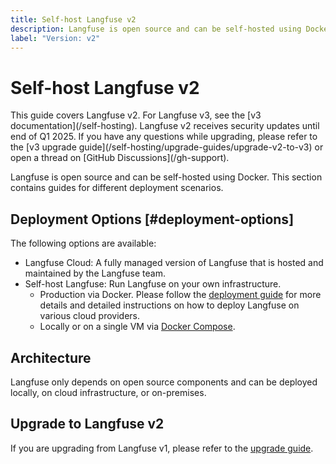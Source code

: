 ```yaml
---
title: Self-host Langfuse v2
description: Langfuse is open source and can be self-hosted using Docker. This section contains guides for different deployment scenarios.
label: "Version: v2"
---
```


# Self-host Langfuse v2

<Callout type="info">
  This guide covers Langfuse v2. For Langfuse v3, see the [v3
  documentation](/self-hosting). Langfuse v2 receives security updates until end
  of Q1 2025. If you have any questions while upgrading, please refer to the [v3
  upgrade guide](/self-hosting/upgrade-guides/upgrade-v2-to-v3) or open a thread
  on [GitHub Discussions](/gh-support).
</Callout>

Langfuse is open source and can be self-hosted using Docker. This section contains guides for different deployment scenarios.

## Deployment Options [#deployment-options]

The following options are available:

- Langfuse Cloud: A fully managed version of Langfuse that is hosted and maintained by the Langfuse team.
- Self-host Langfuse: Run Langfuse on your own infrastructure.
  - Production via Docker. Please follow the [deployment guide](/self-hosting/v2/deployment-guide) for more details and detailed instructions on how to deploy Langfuse on various cloud providers.
  - Locally or on a single VM via [Docker Compose](/self-hosting/v2/docker-compose).

## Architecture

Langfuse only depends on open source components and can be deployed locally, on cloud infrastructure, or on-premises.


<ArchitectureDiagram />

## Upgrade to Langfuse v2

If you are upgrading from Langfuse v1, please refer to the [upgrade guide](/self-hosting/upgrade-guides/upgrade-v1-to-v2).
